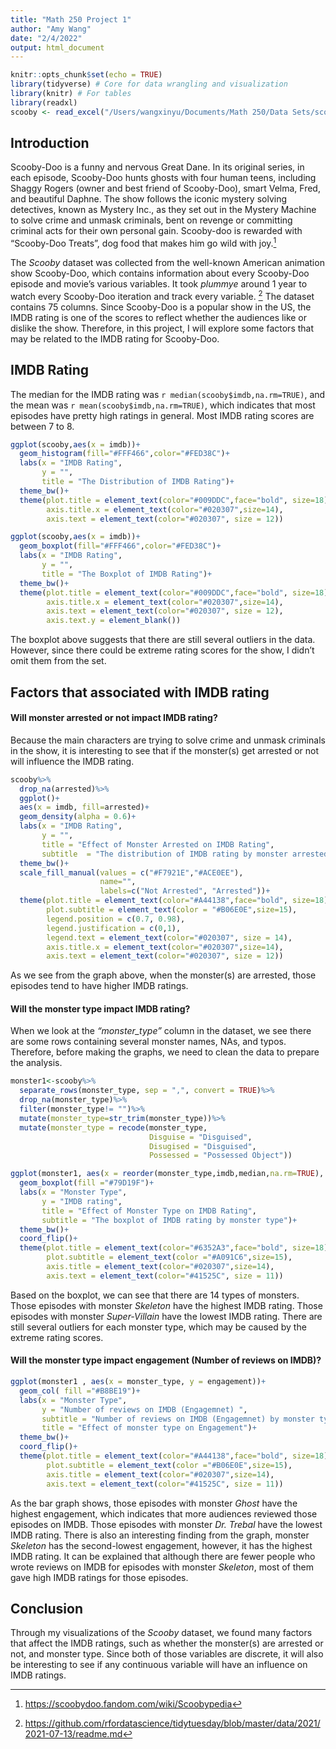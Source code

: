 ```yaml
---
title: "Math 250 Project 1"
author: "Amy Wang"
date: "2/4/2022"
output: html_document
---
```


```r
knitr::opts_chunk$set(echo = TRUE)
library(tidyverse) # Core for data wrangling and visualization
library(knitr) # For tables
library(readxl)
scooby <- read_excel("/Users/wangxinyu/Documents/Math 250/Data Sets/scooby.xlsx")
```

## Introduction

Scooby-Doo is a funny and nervous Great Dane. In its original series, in each episode, Scooby-Doo hunts ghosts with four human teens, including Shaggy Rogers (owner and best friend of Scooby-Doo), smart Velma, Fred, and beautiful Daphne. The show follows the iconic mystery solving detectives, known as Mystery Inc., as they set out in the Mystery Machine to solve crime and unmask criminals, bent on revenge or committing criminal acts for their own personal gain. Scooby-doo is rewarded with "Scooby-Doo Treats", dog food that makes him go wild with joy.[^1]

[^1]: <https://scoobydoo.fandom.com/wiki/Scoobypedia>

The *Scooby* dataset was collected from the well-known American animation show Scooby-Doo, which contains information about every Scooby-Doo episode and movie's various variables. It took *plummye* around 1 year to watch every Scooby-Doo iteration and track every variable. [^2] The dataset contains 75 columns. Since Scooby-Doo is a popular show in the US, the IMDB rating is one of the scores to reflect whether the audiences like or dislike the show. Therefore, in this project, I will explore some factors that may be related to the IMDB rating for Scooby-Doo.

[^2]: <https://github.com/rfordatascience/tidytuesday/blob/master/data/2021/2021-07-13/readme.md>

## IMDB Rating

The median for the IMDB rating was `r median(scooby$imdb,na.rm=TRUE)`, and the mean was `r mean(scooby$imdb,na.rm=TRUE)`, which indicates that most episodes have pretty high ratings in general. Most IMDB rating scores are between 7 to 8.

```r
ggplot(scooby,aes(x = imdb))+
  geom_histogram(fill="#FFF466",color="#FED38C")+
  labs(x = "IMDB Rating",
       y = "",
       title = "The Distribution of IMDB Rating")+ 
  theme_bw()+
  theme(plot.title = element_text(color="#009DDC",face="bold", size=18),
        axis.title.x = element_text(color="#020307",size=14),  
        axis.text = element_text(color="#020307", size = 12))
```

```r
ggplot(scooby,aes(x = imdb))+
  geom_boxplot(fill="#FFF466",color="#FED38C")+
  labs(x = "IMDB Rating",
       y = "",
       title = "The Boxplot of IMDB Rating")+ 
  theme_bw()+
  theme(plot.title = element_text(color="#009DDC",face="bold", size=18),
        axis.title.x = element_text(color="#020307",size=14),  
        axis.text = element_text(color="#020307", size = 12),
        axis.text.y = element_blank())
```

The boxplot above suggests that there are still several outliers in the data. However, since there could be extreme rating scores for the show, I didn't omit them from the set.

## Factors that associated with IMDB rating

#### Will monster arrested or not impact IMDB rating?

Because the main characters are trying to solve crime and unmask criminals in the show, it is interesting to see that if the monster(s) get arrested or not will influence the IMDB rating.

```r
scooby%>%
  drop_na(arrested)%>%
  ggplot()+
  aes(x = imdb, fill=arrested)+
  geom_density(alpha = 0.6)+   
  labs(x = "IMDB Rating",
       y = "",
       title = "Effect of Monster Arrested on IMDB Rating",
       subtitle  = "The distribution of IMDB rating by monster arrested")+ 
  theme_bw()+
  scale_fill_manual(values = c("#F7921E","#ACE0EE"),
                    name="",
                    labels=c("Not Arrested", "Arrested"))+
  theme(plot.title = element_text(color="#A44138",face="bold", size=18),
        plot.subtitle = element_text(color = "#B06E0E",size=15),
        legend.position = c(0.7, 0.98),
        legend.justification = c(0,1),
        legend.text = element_text(color="#020307", size = 14),
        axis.title.x = element_text(color="#020307",size=14),  
        axis.text = element_text(color="#020307", size = 12))
```

As we see from the graph above, when the monster(s) are arrested, those episodes tend to have higher IMDB ratings.

#### Will the monster type impact IMDB rating?

When we look at the *"monster_type"* column in the dataset, we see there are some rows containing several monster names, NAs, and typos. Therefore, before making the graphs, we need to clean the data to prepare the analysis.

```r
monster1<-scooby%>%
  separate_rows(monster_type, sep = ",", convert = TRUE)%>%
  drop_na(monster_type)%>%
  filter(monster_type!= "")%>%
  mutate(monster_type=str_trim(monster_type))%>%
  mutate(monster_type = recode(monster_type,
                               Disguise = "Disguised",
                               Disugised = "Disguised", 
                               Possessed = "Possessed Object"))
```

```r
ggplot(monster1, aes(x = reorder(monster_type,imdb,median,na.rm=TRUE), y = imdb))+
  geom_boxplot(fill ="#79D19F")+
  labs(x = "Monster Type",
       y = "IMDB rating",
       title = "Effect of Monster Type on IMDB Rating",
       subtitle = "The boxplot of IMDB rating by monster type")+
  theme_bw()+
  coord_flip()+
  theme(plot.title = element_text(color="#6352A3",face="bold", size=18),
        plot.subtitle = element_text(color ="#A091C6",size=15),
        axis.title = element_text(color="#020307",size=14),  
        axis.text = element_text(color="#41525C", size = 11))
```

Based on the boxplot, we can see that there are 14 types of monsters. Those episodes with monster *Skeleton* have the highest IMDB rating. Those episodes with monster *Super-Villain* have the lowest IMDB rating. There are still several outliers for each monster type, which may be caused by the extreme rating scores.

#### Will the monster type impact engagement (Number of reviews on IMDB)?

```r
ggplot(monster1 , aes(x = monster_type, y = engagement))+
  geom_col( fill ="#B8BE19")+
  labs(x = "Monster Type",
       y = "Number of reviews on IMDB (Engagemnet) ",
       subtitle = "Number of reviews on IMDB (Engagemnet) by monster type",
       title = "Effect of monster type on Engagement")+  
  theme_bw()+ 
  coord_flip()+
  theme(plot.title = element_text(color="#A44138",face="bold", size=18),
        plot.subtitle = element_text(color ="#B06E0E",size=15),
        axis.title = element_text(color="#020307",size=14),  
        axis.text = element_text(color="#41525C", size = 11))
```

As the bar graph shows, those episodes with monster *Ghost* have the highest engagement, which indicates that more audiences reviewed those episodes on IMDB. Those episodes with monster *Dr. Trebal* have the lowest IMDB rating. There is also an interesting finding from the graph, monster *Skeleton* has the second-lowest engagement, however, it has the highest IMDB rating. It can be explained that although there are fewer people who wrote reviews on IMDB for episodes with monster *Skeleton*, most of them gave high IMDB ratings for those episodes.

## Conclusion

Through my visualizations of the *Scooby* dataset, we found many factors that affect the IMDB ratings, such as whether the monster(s) are arrested or not, and monster type. Since both of those variables are discrete, it will also be interesting to see if any continuous variable will have an influence on IMDB ratings.
